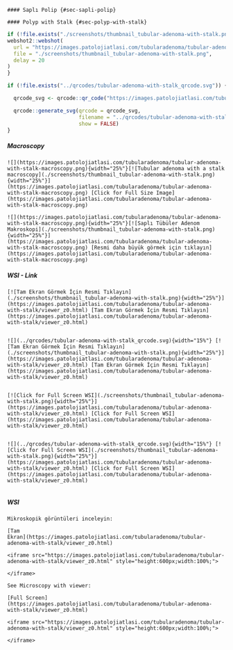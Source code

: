 
```asis
#### Saplı Polip {#sec-sapli-polip}
```

```asis
#### Polyp with Stalk {#sec-polyp-with-stalk}
```

```r
if (!file.exists("./screenshots/thumbnail_tubular-adenoma-with-stalk.png")) {
webshot2::webshot(
  url = "https://images.patolojiatlasi.com/tubularadenoma/tubular-adenoma-with-stalk/viewer_z0.html",
  file = "./screenshots/thumbnail_tubular-adenoma-with-stalk.png",
  delay = 20
)
}
```


```r
if (!file.exists("../qrcodes/tubular-adenoma-with-stalk_qrcode.svg")) {

  qrcode_svg <- qrcode::qr_code("https://images.patolojiatlasi.com/tubularadenoma/tubular-adenoma-with-stalk/viewer_z0.html")

  qrcode::generate_svg(qrcode = qrcode_svg,
                       filename = "../qrcodes/tubular-adenoma-with-stalk_qrcode.svg",
                       show = FALSE)
}
```



::::: panel-tabset


##### Macroscopy


```asis

![](https://images.patolojiatlasi.com/tubularadenoma/tubular-adenoma-with-stalk-macroscopy.png){width="25%"}[![Tubular adenoma with a stalk
macroscopy](./screenshots/thumbnail_tubular-adenoma-with-stalk.png){width="25%"}](https://images.patolojiatlasi.com/tubularadenoma/tubular-adenoma-with-stalk-macroscopy.png) [Click for Full Size Image](https://images.patolojiatlasi.com/tubularadenoma/tubular-adenoma-with-stalk-macroscopy.png)

```



```asis

![](https://images.patolojiatlasi.com/tubularadenoma/tubular-adenoma-with-stalk-macroscopy.png){width="25%"}[![Saplı Tübüler Adenom Makroskopi](./screenshots/thumbnail_tubular-adenoma-with-stalk.png){width="25%"}](https://images.patolojiatlasi.com/tubularadenoma/tubular-adenoma-with-stalk-macroscopy.png) [Resmi daha büyük görmek için tıklayın](https://images.patolojiatlasi.com/tubularadenoma/tubular-adenoma-with-stalk-macroscopy.png)

```




##### WSI - Link





:::: {.content-hidden when-format="pdf"}



```asis

[![Tam Ekran Görmek İçin Resmi Tıklayın](./screenshots/thumbnail_tubular-adenoma-with-stalk.png){width="25%"}](https://images.patolojiatlasi.com/tubularadenoma/tubular-adenoma-with-stalk/viewer_z0.html) [Tam Ekran Görmek İçin Resmi Tıklayın](https://images.patolojiatlasi.com/tubularadenoma/tubular-adenoma-with-stalk/viewer_z0.html)


```





::::





:::: {.content-visible when-format="pdf"}



```asis
![](../qrcodes/tubular-adenoma-with-stalk_qrcode.svg){width="15%"} [![Tam Ekran Görmek İçin Resmi Tıklayın](./screenshots/thumbnail_tubular-adenoma-with-stalk.png){width="25%"}](https://images.patolojiatlasi.com/tubularadenoma/tubular-adenoma-with-stalk/viewer_z0.html) [Tam Ekran Görmek İçin Resmi Tıklayın](https://images.patolojiatlasi.com/tubularadenoma/tubular-adenoma-with-stalk/viewer_z0.html)


```






::::
  
  




:::: {.content-hidden when-format="pdf"}



```asis

[![Click for Full Screen WSI](./screenshots/thumbnail_tubular-adenoma-with-stalk.png){width="25%"}](https://images.patolojiatlasi.com/tubularadenoma/tubular-adenoma-with-stalk/viewer_z0.html) [Click for Full Screen WSI](https://images.patolojiatlasi.com/tubularadenoma/tubular-adenoma-with-stalk/viewer_z0.html)


```




::::





:::: {.content-visible when-format="pdf"}



```asis

![](../qrcodes/tubular-adenoma-with-stalk_qrcode.svg){width="15%"} [![Click for Full Screen WSI](./screenshots/thumbnail_tubular-adenoma-with-stalk.png){width="25%"}](https://images.patolojiatlasi.com/tubularadenoma/tubular-adenoma-with-stalk/viewer_z0.html) [Click for Full Screen WSI](https://images.patolojiatlasi.com/tubularadenoma/tubular-adenoma-with-stalk/viewer_z0.html)


```





::::
  
  


##### WSI





```asis

Mikroskopik görüntüleri inceleyin:

[Tam
Ekran](https://images.patolojiatlasi.com/tubularadenoma/tubular-adenoma-with-stalk/viewer_z0.html)

<iframe src="https://images.patolojiatlasi.com/tubularadenoma/tubular-adenoma-with-stalk/viewer_z0.html" style="height:600px;width:100%;">

</iframe>
```



```asis

See Microscopy with viewer: 

[Full Screen](https://images.patolojiatlasi.com/tubularadenoma/tubular-adenoma-with-stalk/viewer_z0.html)

<iframe src="https://images.patolojiatlasi.com/tubularadenoma/tubular-adenoma-with-stalk/viewer_z0.html" style="height:600px;width:100%;">

</iframe>
```




:::::
